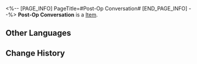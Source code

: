 <%-- [PAGE_INFO]
PageTitle=#Post-Op Conversation#
[END_PAGE_INFO] --%>
{{Item Infobox
|id          = 21000
|image       = Item Post-Op Conversation.png
|type        = 
|invCategory = Light Cone
|rarity      = 4
|effect      = Light Cone for the Path of {{Color|h|Abundance}}. The Light Cone ability is only effective for characters of this Path.
|description = ''"You're awake... Thank you."<br />"You... saved my life, Natasha. The one who should be saying thanks... is me."<br />"No, I should be thanking you... for holding on until I finished the surgery."''
}}
{{Description|The doctor and patient smiled wearily at each other and said nothing more.}}
'''Post-Op Conversation''' is a [[Item]].

==Other Languages==
{{Other Languages
|en   = Post-Op Conversation
|zhs  = 一场术后对话
|zht  = 一場術後對話
|ja   = {{Rubi|手術後|しゅじゅつご}}の{{Rubi|会話|かいわ}}
|ko   = 수술 후의 대화
|es   = Conversación en el postoperatorio
|fr   = Conversation post-opératoire
|ru   = Беседа после операции
|th   = Post-Op Conversation
|vi   = Buổi Trò Chuyện Hậu Phẫu
|de   = Ein Gespräch nach der OP
|id   = Post-Op Conversation
|pt   = Conversa Pós-Operatória
}}

==Change History==
{{Change History|1.0}}